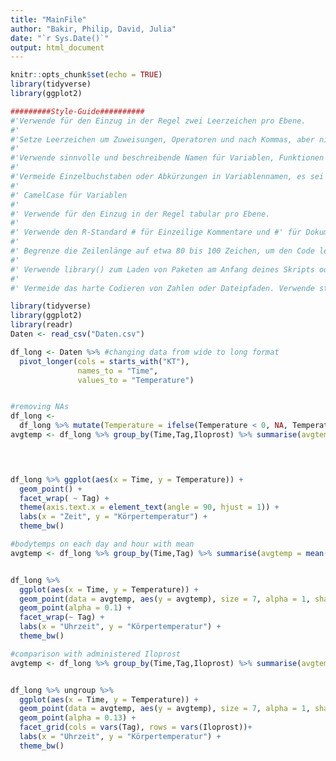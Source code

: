 ```yaml
---
title: "MainFile"
author: "Bakir, Philip, David, Julia"
date: "`r Sys.Date()`"
output: html_document
---
```


```r
knitr::opts_chunk$set(echo = TRUE)
library(tidyverse)
library(ggplot2)
```

```r
#########Style-Guide##########
#'Verwende für den Einzug in der Regel zwei Leerzeichen pro Ebene.
#'
#'Setze Leerzeichen um Zuweisungen, Operatoren und nach Kommas, aber nicht vor.
#'
#'Verwende sinnvolle und beschreibende Namen für Variablen, Funktionen und Objekte.
#'
#'Vermeide Einzelbuchstaben oder Abkürzungen in Variablennamen, es sei denn, sie sind allgemein verständlich.
#'
#' CamelCase für Variablen 
#' 
#' Verwende für den Einzug in der Regel tabular pro Ebene.
#' 
#' Verwende den R-Standard # für Einzeilige Kommentare und #' für Dokumentationskommentare.
#' 
#' Begrenze die Zeilenlänge auf etwa 80 bis 100 Zeichen, um den Code lesbar zu halten. Verwende Zeilenumbrüche, um lange Zeilen aufzuteilen.
#' 
#' Verwende library() zum Laden von Paketen am Anfang deines Skripts oder deiner Funktion.
#' 
#' Vermeide das harte Codieren von Zahlen oder Dateipfaden. Verwende stattdessen Variablen oder Konstanten.
```

```r
library(tidyverse)
library(ggplot2)
library(readr)
Daten <- read_csv("Daten.csv")

df_long <- Daten %>% #changing data from wide to long format
  pivot_longer(cols = starts_with("KT"),
               names_to = "Time",
               values_to = "Temperature")


#removing NAs
df_long <-
  df_long %>% mutate(Temperature = ifelse(Temperature < 0, NA, Temperature))  %>% mutate(Time = as.numeric(gsub("KT", "", Time))) 
avgtemp <- df_long %>% group_by(Time,Tag,Iloprost) %>% summarise(avgtemp = mean(Temperature, na.rm = TRUE))



 
df_long %>% ggplot(aes(x = Time, y = Temperature)) +
  geom_point() +
  facet_wrap( ~ Tag) +
  theme(axis.text.x = element_text(angle = 90, hjust = 1)) +
  labs(x = "Zeit", y = "Körpertemperatur") +
  theme_bw() 
```
```r
#bodytemps on each day and hour with mean
avgtemp <- df_long %>% group_by(Time,Tag) %>% summarise(avgtemp = mean(Temperature, na.rm = TRUE))


df_long %>% 
  ggplot(aes(x = Time, y = Temperature)) +
  geom_point(data = avgtemp, aes(y = avgtemp), size = 7, alpha = 1, shape = "-") +
  geom_point(alpha = 0.1) +
  facet_wrap(~ Tag) +
  labs(x = "Uhrzeit", y = "Körpertemperatur") +
  theme_bw()

```

```r
#comparison with administered Iloprost
avgtemp <- df_long %>% group_by(Time,Tag,Iloprost) %>% summarise(avgtemp = mean(Temperature, na.rm = TRUE))


df_long %>% ungroup %>%
  ggplot(aes(x = Time, y = Temperature)) +
  geom_point(data = avgtemp, aes(y = avgtemp), size = 7, alpha = 1, shape = "-") +
  geom_point(alpha = 0.13) +
  facet_grid(cols = vars(Tag), rows = vars(Iloprost))+
  labs(x = "Uhrzeit", y = "Körpertemperatur") +
  theme_bw()

```



